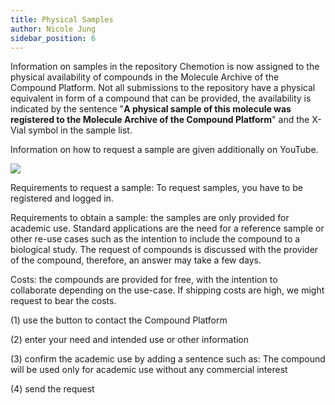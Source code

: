 ```yaml
---
title: Physical Samples
author: Nicole Jung
sidebar_position: 6
---
```


Information on samples in the repository Chemotion is now assigned to the physical availability of compounds in the Molecule Archive of the Compound Platform. Not all submissions to the repository have a physical equivalent in form of a compound that can be provided, the availability is indicated by the sentence "**A physical sample of this molecule was registered to the Molecule Archive of the Compound Platform**" and the X-Vial symbol in the sample list.

Information on how to request a sample are given additionally on YouTube.

![](/img/docs/how-to-request-samples/cf3ede44-b09a-400a-b0d4-b067735e4262_image_20200723-2865-kgd7we.png)

<!--truncate-->

Requirements to request a sample: To request samples, you have to be registered and logged in.

Requirements to obtain a sample: the samples are only provided for academic use. Standard applications are the need for a reference sample or other re-use cases such as the intention to include the compound to a biological study. The request of compounds is discussed with the provider of the compound, therefore, an answer may take a few days.

Costs: the compounds are provided for free, with the intention to collaborate depending on the use-case. If shipping costs are high, we might request to bear the costs.

(1) use the button to contact the Compound Platform

(2) enter your need and intended use or other information

(3) confirm the academic use by adding a sentence such as: The compound will be used only for academic use without any commercial interest

(4) send the request
